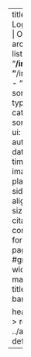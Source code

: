 ---
title: "My Travel Logs"
description: |
  On my journeys around the world...
listing: 
  contents: 
    - "**/index.qmd"
    - "**/index.markdown"
    - "**/index.md"
  sort: "date desc"
  type: default
  categories: true
  sort-ui: true
  filter-ui: true
  fields: [title, author, categories, date, reading-time, image]
  image-placeholder: sidebar.jpg
  image-align: right
  page-size: 5
  feed: true
citation: false
comments: false
format: 
  html: 
    page-layout: full
    #grid:
    #  sidebar-width: 0px
    #  margin-width: 0px 
title-block-banner: true

header-includes: >
  <link rel="stylesheet" href="../assets/listing-default.css">
resources:
  - ../assets/listing-default.css
---